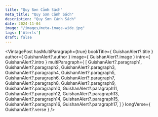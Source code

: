 ```yaml
---
title: "Quy Sơn Cảnh Sách"
meta_title: "Quy Sơn Cảnh Sách"
description: "Quy Sơn Cảnh Sách"
date: 2024-11-04
image: "/images/meta-image-wide.jpg"
tags: ['Alerts']
draft: false
---
```



<VintagePost
  hasMultiParagraph={true}
  bookTitle={ GuishanAlert?.title }
  author={ GuishanAlert?.author }
  image={ GuishanAlert?.image }
  intro={ GuishanAlert?.intro }
  multiParagraph={
    [
      GuishanAlert?.paragraph1,
      GuishanAlert?.paragraph2,
      GuishanAlert?.paragraph3,
      GuishanAlert?.paragraph4,
      GuishanAlert?.paragraph5,
      GuishanAlert?.paragraph6,
      GuishanAlert?.paragraph7,
      GuishanAlert?.paragraph8,
      GuishanAlert?.paragraph9,
      GuishanAlert?.paragraph10,
      GuishanAlert?.paragraph11,
      GuishanAlert?.paragraph12,
      GuishanAlert?.paragraph13,
      GuishanAlert?.paragraph14,
      GuishanAlert?.paragraph15,
      GuishanAlert?.paragraph16,
      GuishanAlert?.paragraph17,
    ]
  }
  longVerse={ GuishanAlert?.verse }
/>
